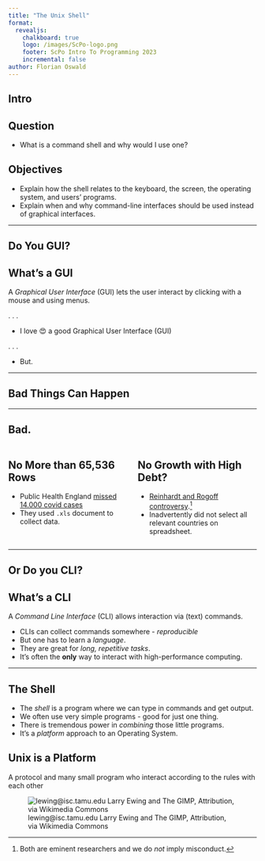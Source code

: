 ```yaml
---
title: "The Unix Shell"
format: 
  revealjs:
    chalkboard: true
    logo: /images/ScPo-logo.png
    footer: ScPo Intro To Programming 2023
    incremental: false
author: Florian Oswald
---
```


## Intro

::::: {.callout-note}
# Question

* What is a command shell and why would I use one?
:::::

::::: {.callout-tip}
# Objectives
- Explain how the shell relates to the keyboard, the screen, the operating system, and users' programs.
- Explain when and why command-line interfaces should be used instead of graphical interfaces.
::::::

---


## Do You GUI?

::: {.callout-tip}

# What's a GUI
A *Graphical User Interface* (GUI) lets the user interact by clicking with a mouse and using menus.
:::

. . .

* I love 😍 a good Graphical User Interface (GUI)

. . .

* But.

---

## Bad Things Can Happen {background-iframe="https://giphy.com/embed/0dHPNZRvLeT1Q8rb5T"}

---

## Bad.

::::: {.columns}
::::: {.column width="50%"}
::: {.callout-warning}

# No More than 65,536 Rows

* Public Health England [missed 14.000 covid cases](https://www.influentialsoftware.com/how-an-nhs-test-and-trace-excel-error-lost-16000-covid-19-cases/)
* They used `.xls` document to collect data.
:::
:::::


::::: {.column width="50%"}
::: {.callout-warning}

# No Growth with High Debt?

* [Reinhardt and Rogoff controversy](https://theconversation.com/the-reinhart-rogoff-error-or-how-not-to-excel-at-economics-13646).^[Both are eminent researchers and we do *not* imply misconduct.]
* Inadvertently did not select all relevant countries on spreadsheet.
:::
:::::

:::::


---

## Or Do you CLI?

::: {.callout-tip}

# What's a CLI
A *Command Line Interface* (CLI) allows interaction via (text) commands.
:::


* CLIs can collect commands somewhere - *reproducible*
* But one has to learn a *language*.
* They are great for *long, repetitive tasks*.
* It's often the **only** way to interact with high-performance computing.


---

## The Shell {.smaller}

* The *shell* is a program where we can type in commands and get output.
* We often use very simple programs - good for just one thing.
* There is tremendous power in *combining* those little programs.
* It's a *platform* approach to an Operating System. 

::: {.callout-tip}
# Unix is a Platform

A protocol and many small program who interact according to the rules with each other
:::

![lewing@isc.tamu.edu Larry Ewing and The GIMP, Attribution, via Wikimedia Commons](/images/Tux.png)






